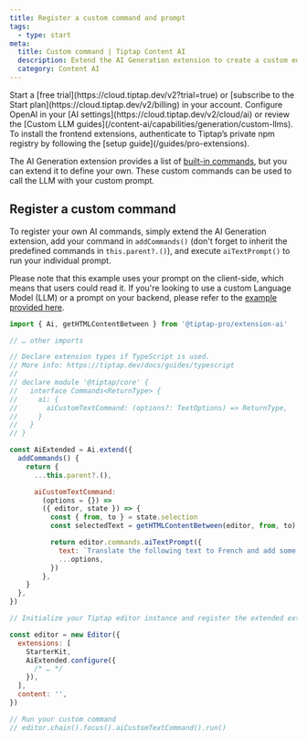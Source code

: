 ```yaml
---
title: Register a custom command and prompt
tags:
  - type: start
meta:
  title: Custom command | Tiptap Content AI
  description: Extend the AI Generation extension to create a custom editor command and prompt for your Tiptap editor. Learn more in the docs!
  category: Content AI
---
```



<Requirements>
    <RequirementItem label="1. Activate trial or subscribe">
        Start a [free trial](https://cloud.tiptap.dev/v2?trial=true) or [subscribe to the Start plan](https://cloud.tiptap.dev/v2/billing) in your account.
    </RequirementItem>
    <RequirementItem label="2. Integrate an AI provider">
        Configure OpenAI in your [AI settings](https://cloud.tiptap.dev/v2/cloud/ai) or review the [Custom LLM guides](/content-ai/capabilities/generation/custom-llms).
    </RequirementItem>
    <RequirementItem label="3. Install from private registry">
        To install the frontend extensions, authenticate to Tiptap’s private npm registry by following the [setup guide](/guides/pro-extensions).
    </RequirementItem>
</Requirements>

The AI Generation extension provides a list of [built-in commands](/content-ai/capabilities/generation/text-generation/built-in-commands), but you can extend it to define your own. These custom commands can be used to call the LLM with your custom prompt.

<CodeDemo isPro path="/Extensions/AiCustomCommandUsingAiTextPrompt" />

## Register a custom command

To register your own AI commands, simply extend the AI Generation extension, add your command in `addCommands()` (don't forget to inherit the predefined commands in `this.parent?.()`), and execute `aiTextPrompt()` to run your individual prompt.

Please note that this example uses your prompt on the client-side, which means that users could read it. If you're looking to use a custom Language Model (LLM) or a prompt on your backend, please refer to the [example provided here](/content-ai/custom-llms).

```js
import { Ai, getHTMLContentBetween } from '@tiptap-pro/extension-ai'

// … other imports

// Declare extension types if TypeScript is used.
// More info: https://tiptap.dev/docs/guides/typescript
//
// declare module '@tiptap/core' {
//   interface Commands<ReturnType> {
//     ai: {
//       aiCustomTextCommand: (options?: TextOptions) => ReturnType,
//     }
//   }
// }

const AiExtended = Ai.extend({
  addCommands() {
    return {
      ...this.parent?.(),

      aiCustomTextCommand:
        (options = {}) =>
        ({ editor, state }) => {
          const { from, to } = state.selection
          const selectedText = getHTMLContentBetween(editor, from, to)

          return editor.commands.aiTextPrompt({
            text: `Translate the following text to French and add some emojis: ${selectedText}`,
            ...options,
          })
        },
    }
  },
})

// Initialize your Tiptap editor instance and register the extended extension

const editor = new Editor({
  extensions: [
    StarterKit,
    AiExtended.configure({
      /* … */
    }),
  ],
  content: '',
})

// Run your custom command
// editor.chain().focus().aiCustomTextCommand().run()
```
